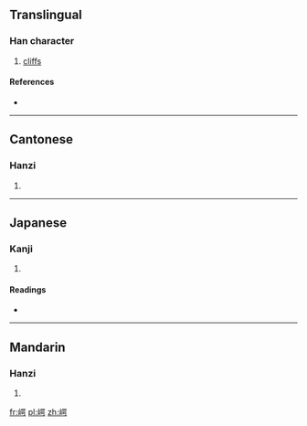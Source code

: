 ==Translingual==

===Han character===
{{Han char|rn=46|rad=山|as=09|sn=12|four=2672<sub>7</sub>|canj=山口口尸 (URRS)}}

# [[cliffs]]

====References====
* {{Han ref|kx=0315.390|dkj=08263|dj=0616.270|hdz=10786.080|uh=5D3F|ud=23871|bh=D8DE|bd=55518}}

----

==Cantonese==

===Hanzi===
{{yue-hanzi|jyut=|y=ngok6}}

# {{defn|Cantonese|sort=山09}}

----

==Japanese==

===Kanji===
{{ja-kanji|grade=|rs=山09}}

# {{defn|Japanese|sort=山09}}

====Readings====
* {{ja-readings|on=[[がく]] (gaku)|kun=[[がけ]] (gake), [[きし]] (kishi)}}

----

==Mandarin==

===Hanzi===
{{cmn-hanzi|pin=[[è]] ([[e4]])|wg=o<sup>4</sup>}}

# {{defn|Mandarin|sort=山09}}

[[fr:崿]]
[[pl:崿]]
[[zh:崿]]